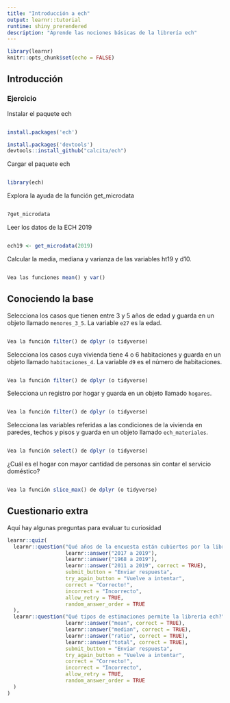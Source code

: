 ```yaml
---
title: "Introducción a ech"
output: learnr::tutorial
runtime: shiny_prerendered
description: "Aprende las nociones básicas de la librería ech"
---
```


```r
library(learnr)
knitr::opts_chunk$set(echo = FALSE)
```


## Introducción

### Ejercicio


Instalar el paquete ech

```r

```

```r
install.packages('ech') 
```

```r
install.packages('devtools')
devtools::install_github("calcita/ech")
```

Cargar el paquete ech

```r

```
```r
library(ech) 
```

Explora la ayuda de la función get_microdata

```r

```
```r
?get_microdata 
```

Leer los datos de la ECH 2019

```r

```
```r
ech19 <- get_microdata(2019) 
```

Calcular la media, mediana y varianza de las variables ht19 y d10. 

```r

```
```r
Vea las funciones mean() y var() 
```

## Conociendo la base

Selecciona los casos que tienen entre 3 y 5 años de edad y guarda en un objeto llamado `menores_3_5`. La variable `e27` es la edad.

```r

```
```r
Vea la función filter() de dplyr (o tidyverse)
```

Selecciona los casos cuya vivienda tiene 4 o 6 habitaciones y guarda en un objeto llamado `habitaciones_4`. La variable `d9` es el número de habitaciones.

```r

```
```r
Vea la función filter() de dplyr (o tidyverse)
```

Selecciona un registro por hogar y guarda en un objeto llamado `hogares`. 

```r

```
```r
Vea la función filter() de dplyr (o tidyverse)
```

Selecciona las variables referidas a las condiciones de la vivienda en paredes, techos y pisos y guarda en un objeto llamado `ech_materiales`.


```r

```
```r
Vea la función select() de dplyr (o tidyverse)
```

¿Cuál es el hogar con mayor cantidad de personas sin contar el servicio doméstico?

```r

```
```r
Vea la función slice_max() de dplyr (o tidyverse)
```

## Cuestionario extra

Aquí hay algunas preguntas para evaluar tu curiosidad

```r
learnr::quiz(
  learnr::question("Qué años de la encuesta están cubiertos por la librería ech?",
                   learnr::answer("2017 a 2019"),
                   learnr::answer("1968 a 2019"),
                   learnr::answer("2011 a 2019", correct = TRUE),
                   submit_button = "Enviar respuesta",
                   try_again_button = "Vuelve a intentar",
                   correct = "Correcto!",
                   incorrect = "Incorrecto",
                   allow_retry = TRUE,
                   random_answer_order = TRUE
  ),
  learnr::question("Qué tipos de estimaciones permite la libreria ech?",
                   learnr::answer("mean", correct = TRUE),
                   learnr::answer("median", correct = TRUE),
                   learnr::answer("ratio", correct = TRUE),
                   learnr::answer("total", correct = TRUE),
                   submit_button = "Enviar respuesta",
                   try_again_button = "Vuelve a intentar",
                   correct = "Correcto!",
                   incorrect = "Incorrecto",
                   allow_retry = TRUE,
                   random_answer_order = TRUE
  )
)
```
